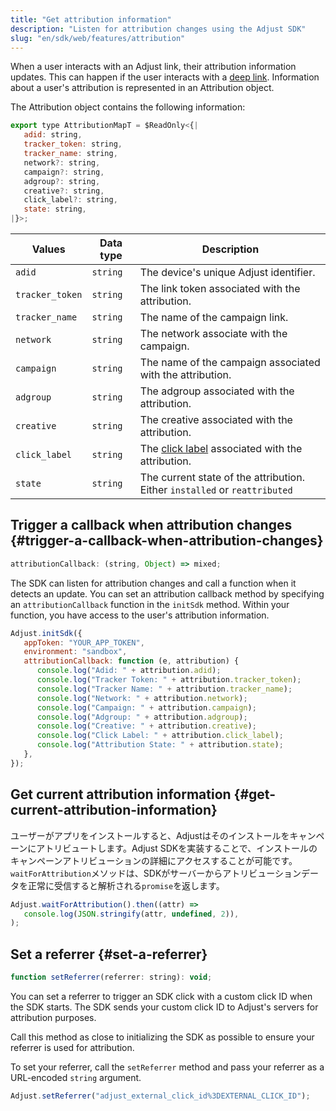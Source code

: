 ```yaml
---
title: "Get attribution information"
description: "Listen for attribution changes using the Adjust SDK"
slug: "en/sdk/web/features/attribution"
---
```

When a user interacts with an Adjust link, their attribution information updates. This can happen if the user interacts with a [deep link](https://help.adjust.com/en/article/deep-links). Information about a user's attribution is represented in an Attribution object.

The Attribution object contains the following information:
<codeblock title="Interface declaration"> 

```js
export type AttributionMapT = $ReadOnly<{|
   adid: string,
   tracker_token: string,
   tracker_name: string,
   network?: string,
   campaign?: string,
   adgroup?: string,
   creative?: string,
   click_label?: string,
   state: string,
|}>;
```

</CodeBlock> 

|     Values      | Data type |                                             Description                                             |
|-----------------|-----------|-----------------------------------------------------------------------------------------------------|
| `adid`          | `string`  | The device's unique Adjust identifier.                                                              |
| `tracker_token` | `string`  | The link token associated with the attribution.                                                     |
| `tracker_name`  | `string`  | The name of the campaign link.                                                                      |
| `network`       | `string`  | The network associate with the campaign.                                                            |
| `campaign`      | `string`  | The name of the campaign associated with the attribution.                                           |
| `adgroup`       | `string`  | The adgroup associated with the attribution.                                                        |
| `creative`      | `string`  | The creative associated with the attribution.                                                       |
| `click_label`   | `string`  | The [click label](https://help.adjust.com/en/article/user-rewards) associated with the attribution. |
| `state`         | `string`  | The current state of the attribution. Either `installed` or `reattributed`                          |

Trigger a callback when attribution changes \{\#trigger\-a\-callback\-when\-attribution\-changes\}
----------------------------------------------------------------------------------------------------------

<codeblock title="Property declaration"> 

```js
attributionCallback: (string, Object) => mixed;
```

</CodeBlock> 

The SDK can listen for attribution changes and call a function when it detects an update. You can set an attribution callback method by specifying an `attributionCallback` function in the `initSdk` method. Within your function, you have access to the user's attribution information.

```js
Adjust.initSdk({
   appToken: "YOUR_APP_TOKEN",
   environment: "sandbox",
   attributionCallback: function (e, attribution) {
      console.log("Adid: " + attribution.adid);
      console.log("Tracker Token: " + attribution.tracker_token);
      console.log("Tracker Name: " + attribution.tracker_name);
      console.log("Network: " + attribution.network);
      console.log("Campaign: " + attribution.campaign);
      console.log("Adgroup: " + attribution.adgroup);
      console.log("Creative: " + attribution.creative);
      console.log("Click Label: " + attribution.click_label);
      console.log("Attribution State: " + attribution.state);
   },
});
```

Get current attribution information \{\#get\-current\-attribution\-information\}
--------------------------------------------------------------------------------------

<minorversion changed="5.7.0" link="https://github.com/adjust/web_sdk/releases/tag/v5.7.0" /> 

ユーザーがアプリをインストールすると、Adjustはそのインストールをキャンペーンにアトリビュートします。Adjust SDKを実装することで、インストールのキャンペーンアトリビューションの詳細にアクセスすることが可能です。`waitForAttribution`メソッドは、SDKがサーバーからアトリビューションデータを正常に受信すると解析される`promise`を返します。

```js
Adjust.waitForAttribution().then((attr) =>
   console.log(JSON.stringify(attr, undefined, 2)),
);
```

Set a referrer \{\#set\-a\-referrer\}
------------------------------------------

<codeblock title="Method signature"> 

```js
function setReferrer(referrer: string): void;
```

</CodeBlock> 

You can set a referrer to trigger an SDK click with a custom click ID when the SDK starts. The SDK sends your custom click ID to Adjust's servers for attribution purposes.
<callout type="important"> 

Call this method as close to initializing the SDK as possible to ensure your referrer is used for attribution.
</Callout> 

To set your referrer, call the `setReferrer` method and pass your referrer as a URL\-encoded `string` argument.
<codeblock highlight="adjust_external_click_id%3DEXTERNAL_CLICK_ID\"> 

```js
Adjust.setReferrer("adjust_external_click_id%3DEXTERNAL_CLICK_ID");
```

</CodeBlock>

